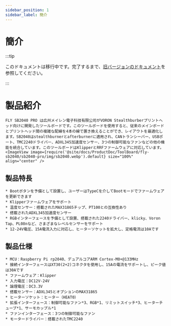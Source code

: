 ```yaml
---
sidebar_position: 1
sidebar_label: 簡介
---
```


# 簡介

:::tip

このドキュメントは移行中です。完了するまで、[旧バージョンのドキュメント](https://mellow.klipper.cn/#/)を参照してください。

:::

# 製品紹介

    FLY SB2040 PRO は広州メイレン電子科技有限公司がVORON Stealthburberプリントヘッド向けに開発したツールボードです。このツールボードを使用すると、従来のメインボードとプリントヘッド間の複雑な配線を4本の線で置き換えることができ、レイアウトを最適化します。SB2040はstealthburnerとafterburnerに適用され、CANトランシーバー、USBポート、TMC2240ドライバー、ADXL345加速度センサー、3つの制御可能なファンなどの他の機能を統合しています。このツールボードはKlipperとRRFファームウェアに対応しています。
    <ImageView image={require('@site/docs/ProductDoc/ToolBoard/fly-sb2040/sb2040-pro/img/sb2040.webp').default} size="100%" align="center" />


## 製品特長

    * Bootボタンを予備として設置し、ユーザーはTypeCを介してBootモードでファームウェアを更新できます
    * Klipperファームウェアをサポート
    * 温度センサー：搭載されたMAX31865チップ、PT100との互換性あり
    * 搭載されたADXL345加速度センサー
    * RGBインターフェースを予備として設置、搭載された2240ドライバー、klicky、Voron Tap、PL08nなど、さまざまなレベルセンサーをサポート
    * 12-24V電圧、15A電流入力に対応し、ヒーターソケットを拡大し、定格電流は10Aです


## 製品仕様


    * MCU：Raspberry Pi rp2040、デュアルコアARM Cortex-M0+@133MHz
    * 接続インターフェースはXT30(2+2)コネクタを使用し、15Aの電流をサポートし、ピーク値は30Aです
    * ファームウェア：Klipper
    * 入力電圧：DC12V-24V
    * 論理電圧：DC3.3V
    * 搭載センサー：ADXL345とオプションのMAX31865
    * ヒーターソケット：ヒーター（HEAT0）
    * 拡張インターフェース：制御可能なファン*3、RGB*1、リミットスイッチ*3、ヒーターチューブ*1、サーモカップル*1
    * ファンインターフェース：3つの制御可能なファン
    * モータードライバー：搭載されたTMC2240

